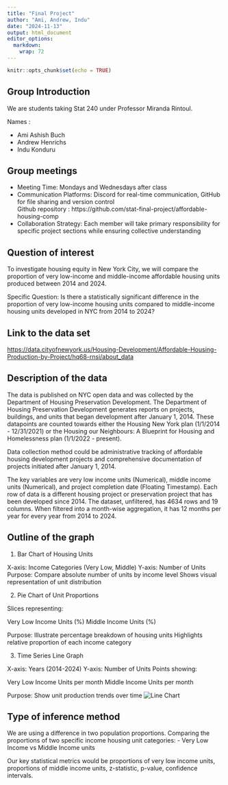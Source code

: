 ```yaml
---
title: "Final Project"
author: "Ami, Andrew, Indu"
date: "2024-11-13"
output: html_document
editor_options: 
  markdown: 
    wrap: 72
---
```


```r
knitr::opts_chunk$set(echo = TRUE)
```
## Group Introduction

We are students taking Stat 240 under Professor Miranda Rintoul.


Names :


- Ami Ashish Buch  
- Andrew Henrichs  
- Indu Konduru


## Group meetings

-   Meeting Time: Mondays and Wednesdays after class
-   Communication Platforms: Discord for real-time communication, GitHub
    for file sharing and version control  
    Github repository : https://github.com/stat-final-project/affordable-housing-comp
-   Collaboration Strategy: Each member will take primary responsibility
    for specific project sections while ensuring collective
    understanding

## Question of interest

To investigate housing equity in New York City, we will compare the
proportion of very low-income and middle-income affordable housing units
produced between 2014 and 2024.

Specific Question: Is there a statistically significant difference in
the proportion of very low-income housing units compared to
middle-income housing units developed in NYC from 2014 to 2024?

## Link to the data set

<https://data.cityofnewyork.us/Housing-Development/Affordable-Housing-Production-by-Project/hq68-rnsi/about_data>

## Description of the data

The data is published on NYC open data and was collected by the
Department of Housing Preservation Development. The Department of
Housing Preservation Development generates reports on projects,
buildings, and units that began development after January 1, 2014. These
datapoints are counted towards either the Housing New York plan
(1/1/2014 - 12/31/2021) or the Housing our Neighbours: A Blueprint for
Housing and Homelessness plan (1/1/2022 - present).

Data collection method could be administrative tracking of affordable
housing development projects and comprehensive documentation of projects
initiated after January 1, 2014.

The key variables are very low income units (Numerical), middle income units (Numerical), and
project completion date (Floating Timestamp). Each row of data is a different housing project or preservation project
that has been developed since 2014. The dataset, unfiltered, has 4634 rows and 19 columns. When filtered into a month-wise aggregation, it has 12 months per year for every year from 2014 to 2024.

## Outline of the graph

1.  Bar Chart of Housing Units

X-axis: Income Categories (Very Low, Middle) Y-axis: Number of Units
Purpose: Compare absolute number of units by income level Shows visual
representation of unit distribution

2.  Pie Chart of Unit Proportions

Slices representing:

Very Low Income Units (%) Middle Income Units (%)

Purpose: Illustrate percentage breakdown of housing units Highlights
relative proportion of each income category


3.  Time Series Line Graph

X-axis: Years (2014-2024) Y-axis: Number of Units Points showing:

Very Low Income Units per month Middle Income Units per month

Purpose: Show unit production trends over time
![Line Chart](linechart.png)


## Type of inference method

We are using a difference in two population proportions. Comparing the
proportions of two specific income housing unit categories: - Very Low
Income vs Middle Income units

Our key statistical metrics would be proportions of very low income
units, proportions of middle income units, z-statistic, p-value,
confidence intervals.

